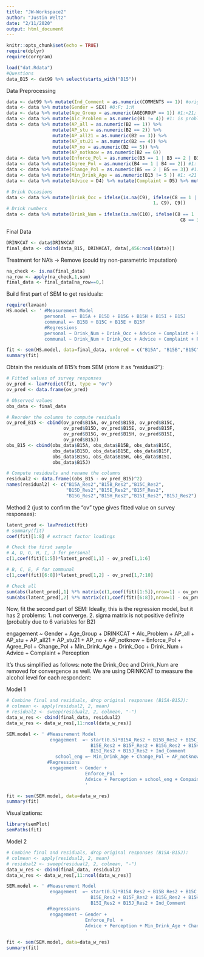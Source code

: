 ```yaml
---
title: "JW-Workspace2"
author: "Justin Weltz"
date: "2/11/2020"
output: html_document
---
```


```r
knitr::opts_chunk$set(echo = TRUE)
require(dplyr)
require(corrgram)
```

```r
load("dat.Rdata")
#Questions
data_B15 <- dat99 %>% select(starts_with("B15"))
```

Data Preprocessing
```r
data <- dat99 %>% mutate(Ind_Comment = as.numeric(COMMENTS == 1)) #original 1:yes; 2:no
data <- data %>% mutate(Gender = SEX) #0:F; 1:M
data <- data %>% mutate(Age_Group = as.numeric(AGEGROUP == 1)) #1:<21; 0: >=21
data <- data %>% mutate(Alc_Problem = as.numeric(B1 != 4)) #1: is problem; 0: not a problem
data <- data %>% mutate(AP_all = as.numeric(B2 == 1)) %>%
                 mutate(AP_stu = as.numeric(B2 == 2)) %>%
                 mutate(AP_all21 = as.numeric(B2 == 3)) %>%
                 mutate(AP_stu21 = as.numeric(B2 == 4)) %>%
                 mutate(AP_no = as.numeric(B2 == 5)) %>%
                 mutate(AP_notknow = as.numeric(B2 == 6))
data <- data %>% mutate(Enforce_Pol = as.numeric(B3 == 1 | B3 == 2 | B3 == 3)) #1: enforeced
data <- data %>% mutate(Agree_Pol = as.numeric(B4 == 1 | B4 == 2)) #1: agree
data <- data %>% mutate(Change_Pol = as.numeric(B5 == 2 | B5 == 3)) #1: change
data <- data %>% mutate(Min_Drink_Age = as.numeric(B13 != 5 )) #1: <21
data <- data %>% mutate(Advice = D4) %>% mutate(Complaint = D5) %>% mutate(Perception = D3B/D3A)
```

```r
# Drink Occasions
data <- data %>% mutate(Drink_Occ = ifelse(is.na(C9), ifelse(C8 == 1 | C8 == 2 | C8 == 3,
                                                      1, C9), C9))
# Drink numbers
data <- data %>% mutate(Drink_Num = ifelse(is.na(C10), ifelse(C8 == 1 | C8 == 2 | 
                                                                C8 == 3,0, C10), C10))
```

Final Data
```r
DRINKCAT <- data$DRINKCAT
final_data <- cbind(data_B15, DRINKCAT, data[,456:ncol(data)])
```

Treatment for NA's -> Remove (could try non-parametric imputation)
```r
na_check <- is.na(final_data)
na_row <- apply(na_check,1,sum)
final_data <- final_data[na_row==0,]
```

Build first part of SEM to get residuals:
```r
require(lavaan)
HS.model <- ' #Measurement Model 
              personal  =~ B15A + B15D + B15G + B15H + B15I + B15J 
              communal =~ B15B + B15C + B15E + B15F
              #Regressions
              personal ~ Drink_Num + Drink_Occ + Advice + Complaint + Perception + Enforce_Pol
              communal ~ Drink_Num + Drink_Occ + Advice + Complaint + Perception + Enforce_Pol'

fit <- sem(HS.model, data=final_data, ordered = c("B15A", "B15B","B15C","B15D","B15E","B15F", "B15G", "B15H", "B15I", "B15J"))
summary(fit)
```

Obtain the residuals of B15's from SEM (store it as "residual2"):
```r
# Fitted values of survey responses
ov_pred <- lavPredict(fit, type = "ov")
ov_pred <- data.frame(ov_pred)

# Observed values
obs_data <- final_data

# Reorder the columns to compute residuals
ov_pred_B15 <- cbind(ov_pred$B15A, ov_pred$B15B, ov_pred$B15C,
                     ov_pred$B15D, ov_pred$B15E, ov_pred$B15F,
                     ov_pred$B15G, ov_pred$B15H, ov_pred$B15I,
                     ov_pred$B15J)
obs_B15 <- cbind(obs_data$B15A, obs_data$B15B, obs_data$B15C,
                 obs_data$B15D, obs_data$B15E, obs_data$B15F,
                 obs_data$B15G, obs_data$B15H, obs_data$B15I,
                 obs_data$B15J)

# Compute residuals and rename the columns
residual2 <- data.frame((obs_B15 - ov_pred_B15)^2)
names(residual2) <- c("B15A_Res2","B15B_Res2","B15C_Res2",
                      "B15D_Res2","B15E_Res2","B15F_Res2",
                      "B15G_Res2","B15H_Res2","B15I_Res2","B15J_Res2")
```


Method 2 (just to confirm the "ov" type gives fitted value on survey responses):
```r
latent_pred <- lavPredict(fit)
# summary(fit)
coef(fit)[1:8] # extract factor loadings

# Check the first sample
# A, D, G, H, I, J for personal
c(1,coef(fit)[1:5])*latent_pred[1,1] - ov_pred[1,1:6]

# B, C, E, F for communal
c(1,coef(fit)[6:8])*latent_pred[1,2] - ov_pred[1,7:10]

# Check all
sum(abs(latent_pred[,1] %*% matrix(c(1,coef(fit)[1:5]),nrow=1) - ov_pred[,1:6]))
sum(abs(latent_pred[,2] %*% matrix(c(1,coef(fit)[6:8]),nrow=1) - ov_pred[,7:10]))
```


Now, fit the second part of SEM:
Ideally, this is the regression model, but it has 2 problems: 
1. not converge. 
2. sigma matrix is not positive definite (probably due to 6 variables for B2)

engagement ~ Gender + Age_Group + DRINKCAT + Alc_Problem +
             AP_all + AP_stu + AP_all21 + AP_stu21 + AP_no + AP_notknow +
             Enforce_Pol + Agree_Pol + Change_Pol + Min_Drink_Age +
             Drink_Occ + Drink_Num + Advice + Complaint + Perception
             
It's thus simplified as follows: note the Drink_Occ and Drink_Num are removed for convergence as well. We are using DRINKCAT to measure the alcohol level for each respondent:

Model 1
```r
# Combine final and residuals, drop original responses (B15A-B15J):
# colmean <- apply(residual2, 2, mean)
# residual2 <- sweep(residual2, 2, colmean, "-")
data_w_res <- cbind(final_data, residual2)
data_w_res <- data_w_res[,11:ncol(data_w_res)]

SEM.model <- ' #Measurement Model 
                engagement  =~ start(0.5)*B15A_Res2 + B15B_Res2 + B15C_Res2 + B15D_Res2 +
                               B15E_Res2 + B15F_Res2 + B15G_Res2 + B15H_Res2 +
                               B15I_Res2 + B15J_Res2 + Ind_Comment
                  school_eng =~ Min_Drink_Age + Change_Pol + AP_notknow
               #Regressions
                engagement ~ Gender + 
                             Enforce_Pol  +
                             Advice + Perception + school_eng + Compaint
                             '

fit <- sem(SEM.model, data=data_w_res)
summary(fit)
```

Visualizations:
```r
library(semPlot)
semPaths(fit)
```

Model 2

```r
# Combine final and residuals, drop original responses (B15A-B15J):
# colmean <- apply(residual2, 2, mean)
# residual2 <- sweep(residual2, 2, colmean, "-")
data_w_res <- cbind(final_data, residual2)
data_w_res <- data_w_res[,11:ncol(data_w_res)]

SEM.model <- ' #Measurement Model 
                engagement  =~ start(0.5)*B15A_Res2 + B15B_Res2 + B15C_Res2 + B15D_Res2 +
                               B15E_Res2 + B15F_Res2 + B15G_Res2 + B15H_Res2 +
                               B15I_Res2 + B15J_Res2 + Ind_Comment
               #Regressions
                engagement ~ Gender + 
                             Enforce_Pol  +
                             Advice + Perception + Min_Drink_Age + Change_Pol + Complaint
                             '

fit <- sem(SEM.model, data=data_w_res)
summary(fit)
```

